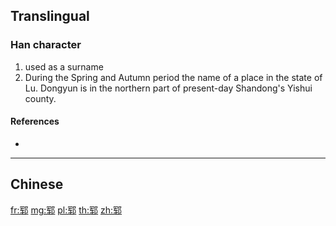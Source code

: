 {{character info/new}}
{{also|鄆}}
==Translingual==

===Han character===
{{Han char|rn=163|rad=邑|as=06|sn=9|four=|canj=BQNL}}

# used as a surname
# During the Spring and Autumn period the name of a place in the state of Lu. Dongyun is in the northern part of present-day Shandong's Yishui county.

====References====
* {{Han ref|kx=1271.121|hdz=63771.010|uh=90D3|ud=37075}}

----

==Chinese==
{{zh-see|鄆}}

[[fr:郓]]
[[mg:郓]]
[[pl:郓]]
[[th:郓]]
[[zh:郓]]